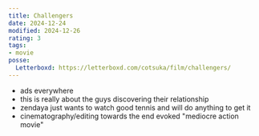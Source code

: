 ```yaml
---
title: Challengers
date: 2024-12-24
modified: 2024-12-26
rating: 3
tags:
- movie
posse:
  Letterboxd: https://letterboxd.com/cotsuka/film/challengers/
---
```


- ads everywhere
- this is really about the guys discovering their relationship
- zendaya just wants to watch good tennis and will do anything to get it
- cinematography/editing towards the end evoked "mediocre action movie"